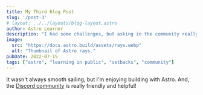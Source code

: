 ```yaml
---
title: My Third Blog Post
slug: '/post-3'
# layout: ../../layouts/blog-layout.astro
author: Astro Learner
description: "I had some challenges, but asking in the community really helped!"
image:
  src: "https://docs.astro.build/assets/rays.webp"
  alt: "Thumbnail of Astro rays."
pubDate: 2022-07-15
tags: ["astro", "learning in public", "setbacks", "community"]
---
```

It wasn't always smooth sailing, but I'm enjoying building with Astro. And, the [Discord community](https://astro.build/chat) is really friendly and helpful!